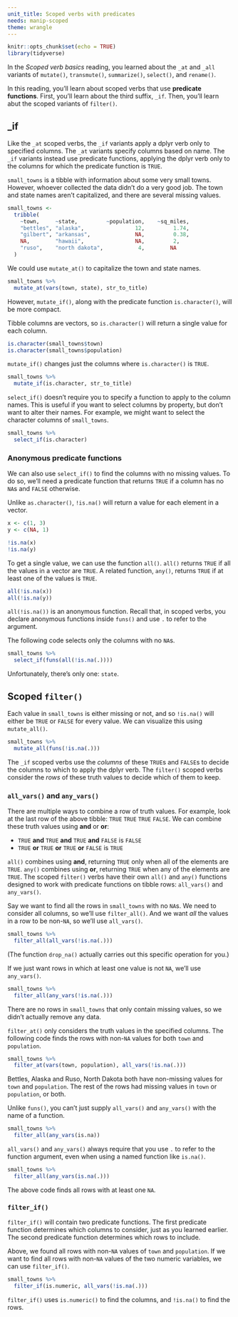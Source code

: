```yaml
---
unit_title: Scoped verbs with predicates
needs: manip-scoped
theme: wrangle
---
```


```r
knitr::opts_chunk$set(echo = TRUE)
library(tidyverse)
```

In the _Scoped verb basics_ reading, you learned about the `_at` and `_all` variants of `mutate()`, `transmute()`, `summarize()`, `select()`, and `rename()`.

In this reading, you'll learn about scoped verbs that use **predicate functions**. First, you'll learn about the third suffix, `_if`. Then, you'll learn abut the scoped variants of `filter()`.

## _if

Like the `_at` scoped verbs, the `_if` variants apply a dplyr verb only to specified columns. The `_at` variants specify columns based on name. The `_if` variants instead use predicate functions, applying the dplyr verb only to the columns for which the predicate function is `TRUE`.

`small_towns` is a tibble with information about some very small towns. However, whoever collected the data didn't do a very good job. The town and state names aren't capitalized, and there are several missing values. 

```r
small_towns <-
  tribble(
    ~town,     ~state,         ~population,    ~sq_miles,
    "bettles", "alaska",                12,         1.74,
    "gilbert", "arkansas",              NA,         0.38,
    NA,        "hawaii",                NA,         2,
    "ruso",    "north dakota",           4,        NA
  )
```

We could use `mutate_at()` to capitalize the town and state names.

```r
small_towns %>% 
  mutate_at(vars(town, state), str_to_title)
```

However, `mutate_if()`, along with the predicate function `is.character()`, will be more compact.

Tibble columns are vectors, so `is.character()` will return a single value for each column.

```r
is.character(small_towns$town)
is.character(small_towns$population)
```

`mutate_if()` changes just the columns where `is.character()` is `TRUE`.

```r
small_towns %>% 
  mutate_if(is.character, str_to_title)
```

`select_if()` doesn't require you to specify a function to apply to the column names. This is useful if you want to select columns by property, but don't want to alter their names. For example, we might want to select the character columns of `small_towns`.

```r
small_towns %>% 
  select_if(is.character)
```

### Anonymous predicate functions

We can also use `select_if()` to find the columns with no missing values. To do so, we'll need a predicate function that returns `TRUE` if a column has no `NA`s and `FALSE` otherwise. 

Unlike `as.character()`, `!is.na()` will return a value for each element in a vector.

```r
x <- c(1, 3)
y <- c(NA, 1)

!is.na(x)
!is.na(y)
```

To get a single value, we can use the function `all()`. `all()` returns `TRUE` if all the values in a vector are `TRUE`. A related function, `any()`, returns `TRUE` if at least one of the values is `TRUE`.

```r
all(!is.na(x))
all(!is.na(y))
```

`all(!is.na())` is an anonymous function. Recall that, in scoped verbs, you declare anonymous functions inside `funs()` and use `.` to refer to the argument. 

The following code selects only the columns with no `NA`s.

```r
small_towns %>% 
  select_if(funs(all(!is.na(.))))
```

Unfortunately, there's only one: `state`.

## Scoped `filter()`

Each value in `small_towns` is either missing or not, and so `!is.na()` will either be `TRUE` or `FALSE` for every value. We can visualize this using `mutate_all()`.

```r
small_towns %>% 
  mutate_all(funs(!is.na(.)))
```

The `_if` scoped verbs use the *columns* of these `TRUE`s and `FALSE`s to decide the columns to which to apply the dplyr verb. The `filter()` scoped verbs consider the *rows* of these truth values to decide which of them to keep.

### `all_vars()` and `any_vars()`

There are multiple ways to combine a row of truth values. For example, look at the last row of the above tibble: `TRUE` `TRUE` `TRUE` `FALSE`. We can combine these truth values using **and** or **or**:

* `TRUE` **and** `TRUE` **and** `TRUE` **and** `FALSE` is `FALSE`
* `TRUE` **or** `TRUE` **or** `TRUE` **or** `FALSE` is `TRUE`

`all()` combines using **and**, returning `TRUE` only when all of the elements are `TRUE`. `any()` combines using **or**, returning `TRUE` when any of the elements are `TRUE`. The scoped `filter()` verbs have their own `all()` and `any()` functions designed to work with predicate functions on tibble rows: `all_vars()` and `any_vars()`.

Say we want to find all the rows in `small_towns` with no `NA`s. We need to consider all columns, so we'll use `filter_all()`. And we want *all* the values in a row to be non-`NA`, so we'll use `all_vars()`.

```r
small_towns %>% 
  filter_all(all_vars(!is.na(.)))
```

(The function `drop_na()` actually carries out this specific operation for you.)

If we just want rows in which at least one value is not `NA`, we'll use `any_vars()`.

```r
small_towns %>% 
  filter_all(any_vars(!is.na(.)))
```

There are no rows in `small_towns` that only contain missing values, so we didn't actually remove any data.

`filter_at()` only considers the truth values in the specified columns. The following code finds the rows with non-`NA` values for both `town` and `population`.

```r
small_towns %>% 
  filter_at(vars(town, population), all_vars(!is.na(.)))
```

Bettles, Alaska and Ruso, North Dakota both have non-missing values for `town` and `population`. The rest of the rows had missing values in `town` or `population`, or both.

Unlike `funs()`, you can't just supply `all_vars()` and `any_vars()` with the name of a function.

```r
small_towns %>% 
  filter_all(any_vars(is.na))
```

`all_vars()` and `any_vars()` always require that you use `.` to refer to the function argument, even when using a named function like `is.na()`.

```r
small_towns %>% 
  filter_all(any_vars(is.na(.)))
```

The above code finds all rows with at least one `NA`.

### `filter_if()`

`filter_if()` will contain two predicate functions. The first predicate function determines which columns to consider, just as you learned earlier. The second predicate function determines which rows to include.

Above, we found all rows with non-`NA` values of `town` and `population`. If we want to find all rows with non-`NA` values of the two numeric variables, we can use `filter_if()`.

```r
small_towns %>% 
  filter_if(is.numeric, all_vars(!is.na(.)))
```

`filter_if()` uses `is.numeric()` to find the columns, and `!is.na()` to find the rows.
